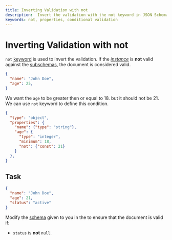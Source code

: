 ```yaml
---
title: Inverting Validation with not
description:  Invert the validation with the not keyword in JSON Schema.
keywords: not, properties, conditional validation
---
```


# Inverting Validation with not


`not` [keyword](https://json-schema.org/learn/glossary#subschema) is used to invert the validation. If the [_instance_](https://json-schema.org/learn/glossary#instance) is **not** valid against the [subschemas](https://json-schema.org/learn/glossary#subschema), the document is considered valid.


```json
{
  "name": "John Doe",
  "age": 25,
}
```

We want the `age` to be greater then or equal to 18. but it should not be 21. We can use `not` keyword to define this condition.


```json highlightLineStart={8} 
{
  "type": "object",
  "properties": {
    "name": {"type": "string"},
    "age": {
      "type": "integer",
      "minimum": 18,
      "not": {"const": 21}
    }
  },
}
```

## Task

```json
{
  "name": "John Doe",
  "age": 21,
  "status": "active"
}
```

Modify the [schema](https://json-schema.org/learn/glossary#schema) given to you in the <SideEditorLink/> to ensure that the document is valid if:
- `status` is **not** `null`.

